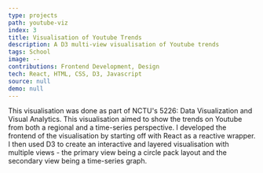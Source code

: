 ```yaml
---
type: projects
path: youtube-viz
index: 3
title: Visualisation of Youtube Trends
description: A D3 multi-view visualisation of Youtube trends
tags: School
image: --
contributions: Frontend Development, Design
tech: React, HTML, CSS, D3, Javascript
source: null
demo: null
---
```


This visualisation was done as part of NCTU's 5226: Data Visualization and Visual
Analytics. This visualisation <Highlight>aimed to show the trends on Youtube from both a
regional and a time-series perspective</Highlight>. I developed the frontend of the visualisation
by starting off with React as a reactive wrapper. I then used D3 to create an <Highlight>interactive
and layered visualisation with multiple views</Highlight> - the primary view being a circle pack layout
and the secondary view being a time-series graph.
